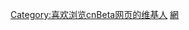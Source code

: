 {{Userbox
  |id=cnBeta
  |id-c=#85C8F2
  |info=这个用戶是cBer，經常瀏覽'''[[cnBeta]]'''。
  |info-c=#CBEBFF
  |info-s=10
}}<includeonly>[[Category:喜欢浏览cnBeta网页的维基人]]</includeonly><noinclude>
[[Category:媒體用戶框模板|網]]
</noinclude>